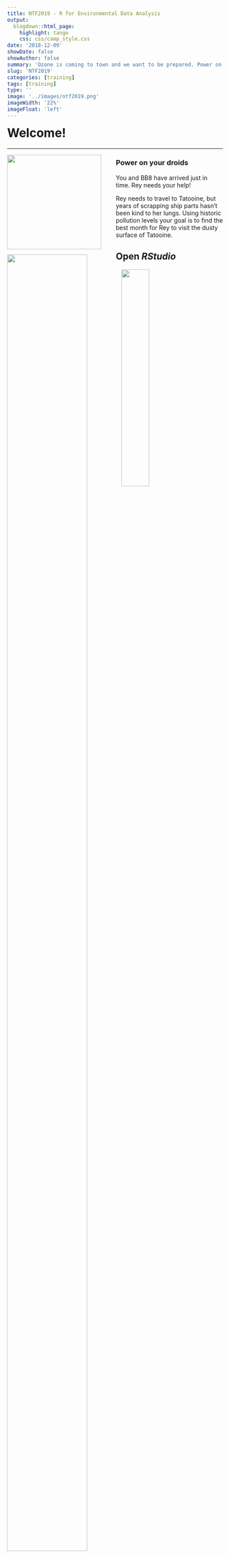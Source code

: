 ```yaml
---
title: NTF2019 - R for Environmental Data Analysis
output: 
  blogdown::html_page: 
    highlight: tango
    css: css/camp_style.css
date: '2018-12-09'
showDate: false
showAuthor: false
summary: 'Ozone is coming to town and we want to be prepared. Power on your droids, we are going to use R to...'
slug: 'NTF2019'
categories: [training]
tags: [training]
type: ''
image: '../images/ntf2019.png' 
imageWidth: '22%'
imageFloat: 'left'
---
```



<h1 style="margin-top: 15px;"> Welcome! </h1>
<hr>

![](../images/day1_bb8_sq.png){width="220" style="float: left; margin-right: 34px; margin-bottom: 14px;"}


### Power on your droids
You and BB8 have arrived just in time. Rey needs your help!

Rey needs to travel to Tatooine, but years of scrapping ship parts hasn't been kind to her lungs. Using historic pollution levels your goal is to find the best month for Rey to visit the dusty surface of Tatooine. 


## Open _RStudio_

<div style="width: 48%; float: left; margin-right: 5%; margin-top: -14px;">

![](../images/rstudio_logo.png){style="width: 88%; margin-top: -35px; margin-bottom: -6px;"}

- __Where's my R!__ _Need to install R or RStudio? Jump over to [Get R!](../page/install.html)_
- __Install troubles?__ _Don't worry, you can use R online at [RStudio Cloud](https://rstudio.cloud/)._


<h2> Blast off! </h2>

<div style="margin-left: 6%; margin-top: 4px;">

### <i class="fa fa-rocket" style="font-size:24px"></i> [Part 1 (Morning)](../page/ntf2019.html) 

`Lunch break` <i class="fa fa-utensils"></i> ☕

### <i class="fa fa-rocket" style="font-size:24px"></i> [Part 2 (Afternoon)](../page/ntf2019.html#lets-play-a-game) 

</div>
</div>


![](../images/rstudio_open.png){style="width: 36%;"}

<div style="clear: both;"></div>


<br>
